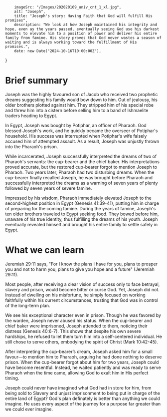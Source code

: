 
        imageSrc: "/Images/202020169_univ_cnt_1_xl.jpg",
        alt: "Joseph",
        title: "Joseph's story: Having Faith that God will fulfill His promises",
        description: "We look at how Joseph maintained his integrity and hope, even as the years passed, eventually seeing God use his darkest moments to elevate him to a position of power and deliver his entire family from famine. His story proves that God never wastes a season of waiting and is always working toward the fulfillment of His promises.",
        date: new Date("2024-10-16T10:00:00Z"),
}

<h1 className="font-semibold text-[20px] mb-4 text-white">Brief summary</h1>

<p className='mb-4'> 
  Joseph was the highly favoured son of Jacob who received two prophetic dreams suggesting his family would bow down to him. Out of jealousy, his older brothers plotted against him. They stripped him of his 
  special robe and threw him into a cistern before selling him to a band of Ishmaelite traders heading to Egypt. 
</p>

<p className='mb-4'>
  In Egypt, Joseph was bought by Potiphar, an officer of Pharaoh. God blessed Joseph's work, and he quickly became the overseer of Potiphar's household. His success was interrupted when Potiphar's wife falsely accused him of attempted assault. As a result, Joseph was unjustly thrown into the Pharaoh's prison.
</p>

<p className='mb-4'>
  While incarcerated, Joseph successfully interpreted the dreams of two of Pharaoh's servants: the cup-bearer and the chief baker. His interpretations proved accurate, but the restored cup-bearer forgot to mention Joseph to Pharaoh. Two years later, Pharaoh had two disturbing dreams. When the cup-bearer finally 
  recalled Joseph, he was brought before Pharaoh and successfully interpreted the dreams as a warning of seven years of plenty followed by seven years of severe famine.
</p>

<p className='mb-4'>
  Impressed by his wisdom, Pharaoh immediately elevated Joseph to the second-highest position in Egypt (Genesis 41:39-41), putting him in charge of preparing for the coming famine. During the years of famine, Joseph's ten older brothers traveled to Egypt seeking food. They bowed before him, unaware of his true identity, 
  thus fulfilling the dreams of his youth. Joseph eventually revealed himself and brought his entire family to settle safely in Egypt.
</p>

<h1 className='font-semibold text-[20px] mb-4 text-white'>What we can learn</h1>

<p className='mb-4'>
  Jeremiah 29:11 says, "For I know the plans I have for you, plans to prosper you and not to harm you, plans to give you hope and a future" (Jeremiah 29:11).
</p>

<p className='mb-4'>
  Most people, after receiving a clear vision of success only to face betrayal, slavery and prison, would become bitter or curse God. Yet, Joseph did not. Instead of dwelling on his misfortune, he simply focused on working faithfully within his current circumstances, trusting that God was in control of the long-term plan.
</p>

<p className='mb-4'>
  We see his exceptional character even in prison. Though he was favored by the warden, Joseph never abused his status. When the cup-bearer and chief baker were imprisoned, Joseph attended to them, noticing their distress (Genesis 40:6-7). This shows that despite his own severe hardships, he refused to let them turn him into a self-centered individual. He still chose to serve others, embodying the spirit of Christ (Mark 10:42-45).
</p>

<p className='mb-4'>
  After interpreting the cup-bearer’s dream, Joseph asked him for a small favour—to mention him to Pharaoh, arguing he had done nothing to deserve prison. When the cup-bearer forgot about him for two years, Joseph could have become resentful. Instead, he waited patiently and was ready to serve Pharaoh when the time came, allowing God to exalt him in His perfect timing.
</p>

<p className='mb-4'>
  Joseph could never have imagined what God had in store for him, from being sold to Slavery and unjust imprisonment to being put in charge of the entire land of Egypt? God's plan definately is better than anything we could imagine. He uses every aspect of the journey for a purpose far greater than we could ever imagine.
</p>
